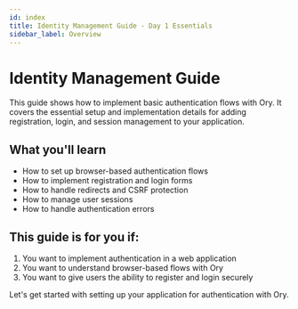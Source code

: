 ```yaml
---
id: index
title: Identity Management Guide - Day 1 Essentials
sidebar_label: Overview
---
```


# Identity Management Guide

This guide shows how to implement basic authentication flows with Ory. It covers the essential setup and implementation details
for adding registration, login, and session management to your application.

## What you'll learn

- How to set up browser-based authentication flows
- How to implement registration and login forms
- How to handle redirects and CSRF protection
- How to manage user sessions
- How to handle authentication errors

## This guide is for you if:

1. You want to implement authentication in a web application
2. You want to understand browser-based flows with Ory
3. You want to give users the ability to register and login securely

Let's get started with setting up your application for authentication with Ory.
